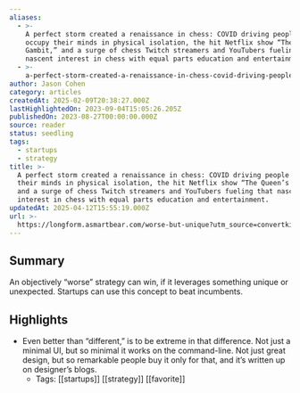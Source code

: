 ```yaml
---
aliases:
  - >-
    A perfect storm created a renaissance in chess: COVID driving people to
    occupy their minds in physical isolation, the hit Netflix show “The Queen’s
    Gambit,” and a surge of chess Twitch streamers and YouTubers fueling that
    nascent interest in chess with equal parts education and entertainment.
  - >-
    a-perfect-storm-created-a-renaissance-in-chess-covid-driving-people-to-occupy-their-minds-in-physical-isolation-the-hit-netflix-show-“the-queen’s-gambit”-and-a-surge-of-chess-twitch-streamers-and-youtubers-fueling-that-nascent-interest-in-chess-with
author: Jason Cohen
category: articles
createdAt: 2025-02-09T20:38:27.000Z
lastHighlightedOn: 2023-09-04T15:05:26.205Z
publishedOn: 2023-08-27T00:00:00.000Z
source: reader
status: seedling
tags:
  - startups
  - strategy
title: >-
  A perfect storm created a renaissance in chess: COVID driving people to occupy
  their minds in physical isolation, the hit Netflix show “The Queen’s Gambit,”
  and a surge of chess Twitch streamers and YouTubers fueling that nascent
  interest in chess with equal parts education and entertainment.
updatedAt: 2025-04-12T15:55:19.000Z
url: >-
  https://longform.asmartbear.com/worse-but-unique?utm_source=convertkit&utm_medium=email&utm_campaign=asmartbear_newsletter
---
```

## Summary

An objectively “worse” strategy can win, if it leverages something unique or unexpected. Startups can use this concept to beat incumbents.

## Highlights

- Even better than “different,” is to be extreme in that difference. Not just a minimal UI, but so minimal it works on the command-line. Not just great design, but so remarkable people buy it only for that, and it’s written up on designer’s blogs.
    - Tags: [[startups]] [[strategy]] [[favorite]]
